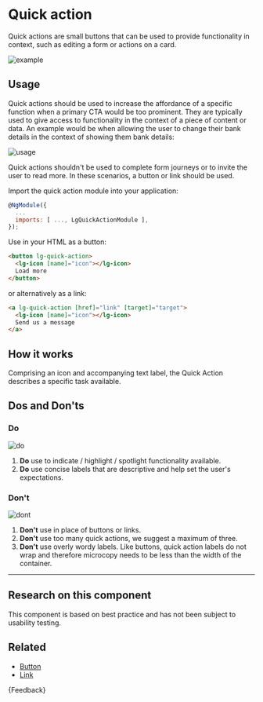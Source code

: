 
<Meta title="Components/Quick action/Guide" />

# Quick action

<p class="standfirst">Quick actions are small buttons that can be used to provide functionality in context, such as editing a form or actions on a card.</p>

![example](docs/quick-action/example.png)

## Usage

Quick actions should be used to increase the affordance of a specific function when a primary CTA would be too prominent. They are typically used to give access to functionality in the context of a piece of content or data. An example would be when allowing the user to change their bank details in the context of showing them bank details:

![usage](docs/quick-action/usage.png)

Quick actions shouldn't be used to complete form journeys or to invite the user to read more. In these scenarios, a button or link should be used.

Import the quick action module into your application:

```js
@NgModule({
  ...
  imports: [ ..., LgQuickActionModule ],
});
```

Use in your HTML as a button:

```html
<button lg-quick-action>
  <lg-icon [name]="icon"></lg-icon>
  Load more
</button>
```

or alternatively as a link:

```html
<a lg-quick-action [href]="link" [target]="target">
  <lg-icon [name]="icon"></lg-icon>
  Send us a message
</a>
```

## How it works

Comprising an icon and accompanying text label, the Quick Action describes a specific task available.

## Dos and Don'ts

### Do

![do](docs/quick-action/do.png)

1. **Do** use to indicate / highlight / spotlight functionality available.
2. **Do** use concise labels that are descriptive and help set the user's expectations.

### Don't

![dont](docs/quick-action/dont.png)

1. **Don't** use in place of buttons or links.
2. **Don't** use too many quick actions, we suggest a maximum of three.
3. **Don't** use overly wordy labels. Like buttons, quick action labels do not wrap and therefore microcopy needs to be less than the width of the container.

------

## Research on this component

This component is based on best practice and has not been subject to usability testing.

## Related

- [Button](./?path=/docs/components-button-guide--docs)
- [Link](./?path=/docs/components-link-guide--docs)

<Markdown>{Feedback}</Markdown>
